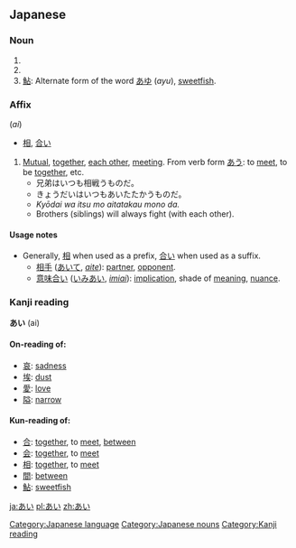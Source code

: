 == Japanese ==
{{ja-attention}}
===Noun===
{{ja-noun|h|count=|hira=|kata=|rom=ai|kanji=|kyu=|shin=|hidx=}}
# {{japdef|愛|[[love]]}}
# {{japdef|藍|[[indigo]]}}
# [[鮎]]: Alternate form of the word [[あゆ]] (''ayu''), [[sweetfish]].

=== Affix ===
'''{{PAGENAME}}''' (''ai'')

* [[相]], [[合い]]
# [[Mutual]], [[together]], [[each other]], [[meet]]ing.  From verb form [[あう]]: to [[meet]], to be [[together]], etc.
#* 兄弟はいつも相戦うものだ。
#* きょうだいはいつもあいたたかうものだ。
#* ''Kyōdai wa itsu mo aitatakau mono da.''
#* Brothers (siblings) will always fight (with each other).

==== Usage notes ====
* Generally, [[相]] when used as a prefix, [[合い]] when used as a suffix.
** [[相手]] ([[あいて]], ''[[aite]]''): [[partner]], [[opponent]].  
** [[意味合い]] ([[いみあい]], ''[[imiai]]''): [[implication]], shade of [[meaning]], [[nuance]].

===Kanji reading===
'''あい''' (ai)

====On-reading of:====
* [[哀]]: [[sadness]]
* [[埃]]: [[dust]]
* [[愛]]: [[love]]
* [[隘]]: [[narrow]]

====Kun-reading of:====
* [[合]]: [[together]], to [[meet]], [[between]]
* [[会]]: [[together]], to [[meet]]
* [[相]]: [[together]], to [[meet]]
* [[間]]: [[between]]
* [[鮎]]: [[sweetfish]]

[[Category:Japanese language]]
[[Category:Japanese nouns]]
[[Category:Kanji reading]]

[[ja:あい]]
[[pl:あい]]
[[zh:あい]]